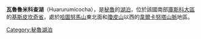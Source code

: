 {{coord|13|43|24|S|71|6|49|W|display=title|region:PE_type:waterbody_source:GNS-enwiki}}

'''瓦魯魯米科查湖'''（Huarurumicocha），是[[秘魯|秘魯]]的[[湖泊|湖泊]]，位於該國南部[[庫斯科大區|庫斯科大區]]的[[基斯皮坎奇省|基斯皮坎奇省]]，處於[[哈圖努馬山|哈圖努馬山]]東北面和[[瓊皮山|瓊皮山]]以西的[[韋爾卡努塔山脈|韋爾卡努塔山脈]]地區。

{{Peru-geo-stub}}
[[Category:秘魯湖泊|Category:秘魯湖泊]]